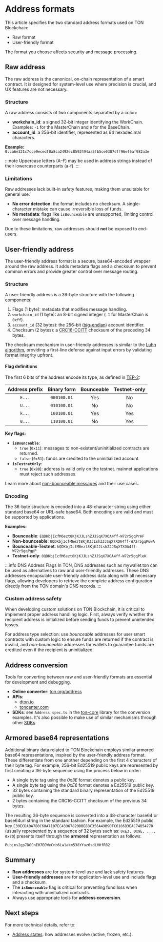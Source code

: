 
# Address formats

This article specifies the two standard address formats used on TON Blockchain:
- Raw format
- User-friendly format

The format you choose affects security and message processing.

## Raw address

The raw address is the canonical, on-chain representation of a smart contract.
It is designed for system-level use where precision is crucial, and UX features are not necessary.

### Structure

A raw address consists of two components separated by a colon:

-   **workchain_id**: a signed 32-bit integer identifying the WorkChain.
Examples: `-1` for the MasterChain and `0` for the BaseChain.
-   **account_id**: a 256-bit identifier, represented as 64 hexadecimal characters.

**Example:**
`0:ca6e321c7cce9ecedf0a8ca2492ec8592494aa5fb5ce0387dff96ef6af982a3e`

:::note
Uppercase letters (A–F) may be used in address strings instead of their lowercase counterparts (a-f).
:::

### Limitations

Raw addresses lack built-in safety features, making them unsuitable for general use:

-   **No error detection**: the format includes no checksum.
A single-character mistake can cause irreversible loss of funds.
-   **No metadata**: flags like `isBounceable` are unsupported, limiting control over message handling.

Due to these limitations, raw addresses should **not** be exposed to end-users.

## User-friendly address

The user-friendly address format is a secure, base64-encoded wrapper around the raw address. It adds metadata flags and a checksum to prevent common errors and provide greater control over message routing.

### Structure  

A user-friendly address is a 36-byte structure with the following components:  

1. Flags (1 byte): metadata that modifies message handling.
2. `workchain_id` (1 byte): an 8-bit signed integer (`-1` for MasterChain is `0xff`).
3. `account_id` (32 bytes): the 256-bit ([big-endian](https://www.freecodecamp.org/news/what-is-endianness-big-endian-vs-little-endian/)) account identifier.
4. Checksum (2 bytes): a [CRC16-CCITT](https://github.com/ton-blockchain/ton-kotlin/blob/main/crypto/src/crc16.kt) checksum of the preceding 34 bytes.

The checksum mechanism in user-friendly addresses is similar to the [Luhn algorithm](https://en.wikipedia.org/wiki/Luhn_algorithm), providing a first-line defense against input errors by validating format integrity upfront.

#### Flag definitions  
The first 6 bits of the address encode its type, as defined in [TEP-2](https://github.com/ton-blockchain/TEPs/blob/master/text/0002-address.md):  

| Address prefix | Binary form | Bounceable | Testnet-only |
|:--------------:|:-----------:|:----------:|:------------:|  
|      `E...`    | `000100.01` |    Yes     |      No      |  
|      `U...`    | `010100.01` |     No     |      No      |  
|      `k...`    | `100100.01` |    Yes     |     Yes      |  
|      `0...`    | `110100.01` |     No     |     Yes      |  

**Key flags:**
- **`isBounceable`**:  
  - `true` (`0x11`): messages to non-existent/uninitialized contracts are returned.
  - `false` (`0x51`): funds are credited to the uninitialized account.
- **`isTestnetOnly`**:  
  - `true` (`0x80`): address is valid only on the testnet.
  mainnet applications must reject such addresses.

Learn more about [non-bounceable messages](/v3/documentation/smart-contracts/message-management/non-bounceable-messages) and their use cases.

### Encoding

The 36-byte structure is encoded into a 48-character string using either standard base64 or URL-safe base64. Both encodings are valid and must be supported by applications.

**Examples:**

-   **Bounceable**: `EQDKbjIcfM6ezt8KjKJJLshZJJSqX7XOA4ff-W72r5gqPrHF`
-   **Non-bounceable**: `UQDKbjIcfM6ezt8KjKJJLshZJJSqX7XOA4ff-W72r5gqPuwA`
-   **Bounceable-Testnet**: `kQDKbjIcfM6ezt8KjKJJLshZJJSqX7XOA4ff-W72r5gqPgpP`
-   **Testnet-only**: `0QDKbjIcfM6ezt8KjKJJLshZJJSqX7XOA4ff-W72r5gqPleK`

:::info DNS Address Flags
In TON, DNS addresses such as mywallet.ton can be used as alternatives to raw and user-friendly addresses. These DNS addresses encapsulate user-friendly address data along with all necessary flags, allowing developers to retrieve the complete address configuration directly from the TON domain's DNS records.
:::

### Custom address safety

When developing custom solutions on TON Blockchain, it is critical to implement proper address handling logic. First, always verify whether the recipient address is initialized before sending funds to prevent unintended losses.

For address type selection: use _bounceable_ addresses for user smart contracts with custom logic to ensure funds are returned if the contract is invalid, and _non-bounceable_ addresses for wallets to guarantee funds are credited even if the recipient is uninitialized.

## Address conversion

Tools for converting between raw and user-friendly formats are essential for development and debugging.

-   **Online converter**: [ton.org/address](https://ton.org/address/)
-   **APIs**:
    -   [dton.io](https://dton.io/api/address/0:ca6e321c7cce9ecedf0a8ca2492ec8592494aa5fb5ce0387dff96ef6af982a3e)
    -   [toncenter.com](https://toncenter.com/api/v2/packAddress?address=0%3Aca6e321c7cce9ecedf0a8ca2492ec8592494aa5fb5ce0387dff96ef6af982a3e)
-   **SDKs**: see `Address.spec.ts` in the [ton-core](https://github.com/ton-org/ton/tree/master/ton-core) library for the conversion examples.
It's also possible to make use of similar mechanisms through other [SDKs](/v3/guidelines/dapps/apis-sdks/sdk).

## Armored base64 representations

Additional binary data related to TON Blockchain employs similar armored base64 representations, inspired by the user-friendly address format. These differentiate from one another depending on the first 4 characters of their byte tag. For example, 256-bit Ed25519 public keys are represented by first creating a 36-byte sequence using the process below in order:

- A single byte tag using the _0x3E_ format denotes a public key.
- A single byte tag using the _0xE6_ format denotes a Ed25519 public key.
- 32 bytes containing the standard binary representation of the Ed25519 public key.
- 2 bytes containing the CRC16-CCITT checksum of the previous 34 bytes.

The resulting 36-byte sequence is converted into a 48-character base64 or base64url string in the standard fashion. For example, the Ed25519 public key `E39ECDA0A7B0C60A7107EC43967829DBE8BC356A49B9DFC6186B3EAC74B5477D` (usually represented by a sequence of 32 bytes such as:  `0xE3, 0x9E, ..., 0x7D`) presents itself through the **armored** representation as follows:

`Pubjns2gp7DGCnEH7EOWeCnb6Lw1akm538YYaz6sdLVHfRB2`

## Summary

-   **Raw addresses** are for system-level use and lack safety features.
-   **User-friendly addresses** are for application-level use and include flags and a checksum.
-   The **`isBounceable`** flag is critical for preventing fund loss when interacting with uninitialized contracts.
-   Always use appropriate tools for **address conversion**.

## Next steps
For more technical details, refer to:
- [Address states](/v3/documentation/smart-contracts/addresses/address-states): how addresses evolve (active, frozen, etc.).

<Feedback />
